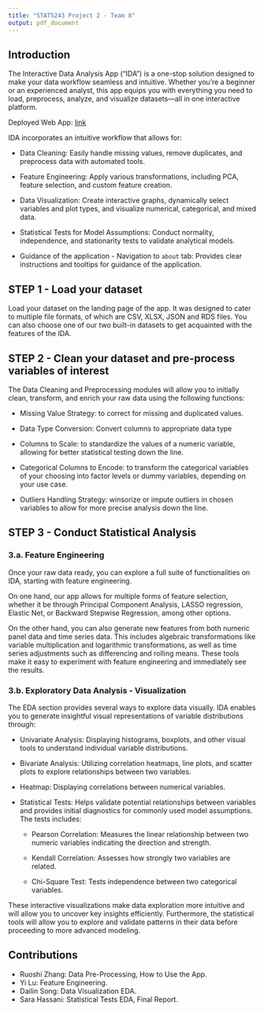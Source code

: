 ```yaml
---
title: "STAT5243 Project 2 - Team 8"
output: pdf_document
---
```


## Introduction

The Interactive Data Analysis App ("IDA") is a one-stop solution designed to make your data workflow seamless and intuitive. Whether you're a beginner or an experienced analyst, this app equips you with everything you need to load, preprocess, analyze, and visualize datasets---all in one interactive platform.

Deployed Web App: [link](https://ruoshi-zhang.shinyapps.io/STAT5243_Project2_Team8/)

IDA incorporates an intuitive workflow that allows for:

-   Data Cleaning: Easily handle missing values, remove duplicates, and preprocess data with automated tools.

-   Feature Engineering: Apply various transformations, including PCA, feature selection, and custom feature creation.

-   Data Visualization: Create interactive graphs, dynamically select variables and plot types, and visualize numerical, categorical, and mixed data.

-   Statistical Tests for Model Assumptions: Conduct normality, independence, and stationarity tests to validate analytical models.

-   Guidance of the application - Navigation to `about` tab: Provides clear instructions and tooltips for guidance of the application.

## STEP 1 - Load your dataset

Load your dataset on the landing page of the app. It was designed to cater to multiple file formats, of which are CSV, XLSX, JSON and RDS files. You can also choose one of our two built-in datasets to get acquainted with the features of the IDA.

## STEP 2 - Clean your dataset and pre-process variables of interest

The Data Cleaning and Preprocessing modules will allow you to initially clean, transform, and enrich your raw data using the following functions:

-   Missing Value Strategy: to correct for missing and duplicated values.

-   Data Type Conversion: Convert columns to appropriate data type

-   Columns to Scale: to standardize the values of a numeric variable, allowing for better statistical testing down the line.

-   Categorical Columns to Encode: to transform the categorical variables of your choosing into factor levels or dummy variables, depending on your use case.

-   Outliers Handling Strategy: winsorize or impute outliers in chosen variables to allow for more precise analysis down the line.

## STEP 3 - Conduct Statistical Analysis

### 3.a. Feature Engineering

Once your raw data ready, you can explore a full suite of functionalities on IDA, starting with feature engineering.

On one hand, our app allows for multiple forms of feature selection, whether it be through Principal Component Analysis, LASSO regression, Elastic Net, or Backward Stepwise Regression, among other options.

On the other hand, you can also generate new features from both numeric panel data and time series data. This includes algebraic transformations like variable multiplication and logarithmic transformations, as well as time series adjustments such as differencing and rolling means. These tools make it easy to experiment with feature engineering and immediately see the results.

### 3.b. Exploratory Data Analysis - Visualization

The EDA section provides several ways to explore data visually. IDA enables you to generate insightful visual representations of variable distributions through:

-   Univariate Analysis: Displaying histograms, boxplots, and other visual tools to understand individual variable distributions.

-   Bivariate Analysis: Utilizing correlation heatmaps, line plots, and scatter plots to explore relationships between two variables.

-   Heatmap: Displaying correlations between numerical variables.

-   Statistical Tests: Helps validate potential relationships between variables and provides initial diagnostics for commonly used model assumptions. The tests includes:

    -   Pearson Correlation: Measures the linear relationship between two numeric variables indicating the direction and strength.

    -   Kendall Correlation: Assesses how strongly two variables are related.

    -   Chi-Square Test: Tests independence between two categorical variables.

These interactive visualizations make data exploration more intuitive and will allow you to uncover key insights efficiently. Furthermore, the statistical tools will allow you to explore and validate patterns in their data before proceeding to more advanced modeling.

## Contributions

-   Ruoshi Zhang: Data Pre-Processing, How to Use the App.
-   Yi Lu: Feature Engineering.
-   Dailin Song: Data Visualization EDA.
-   Sara Hassani: Statistical Tests EDA, Final Report.
